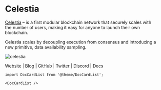 # Celestia


<MainpageMetrics rpc="https://celestia.rpc.kjnodes.com" binary="celestia-appd" />

[Celestia](https://celestia.org/) – is a first modular blockchain network that securely scales with the number of users, making it easy for anyone to launch their own blockchain.

Celestia scales by decoupling execution from consensus and introducing a new primitive, data availability sampling.

![celestia](./img/celestia.png)

[Website](https://celestia.org/) | [Blog](https://blog.celestia.org/) | [GitHub](https://github.com/CelestiaOrg) | [Twitter](https://twitter.com/CelestiaOrg) | [Discord](https://discord.com/invite/YsnTPcSfWQ) | [Docs](https://docs.celestia.org/)

```mdx-code-block
import DocCardList from '@theme/DocCardList';

<DocCardList />
```
